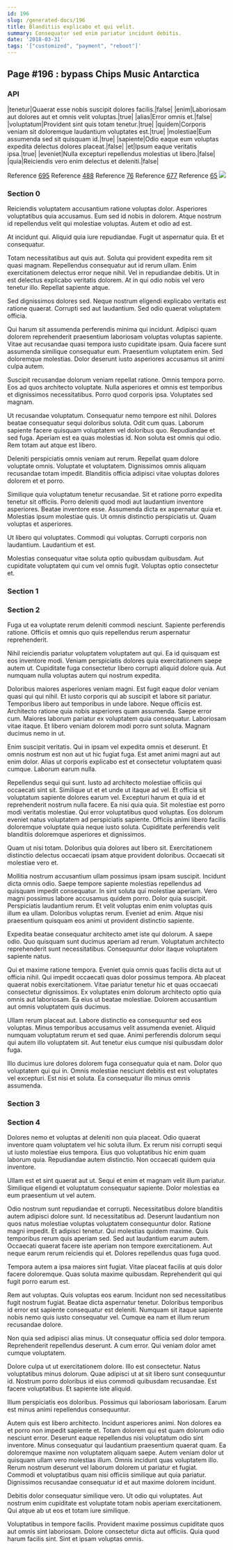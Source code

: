```yaml
---
id: 196
slug: /generated-docs/196
title: Blanditiis explicabo et qui velit.
summary: Consequatur sed enim pariatur incidunt debitis.
date: '2018-03-31'
tags: '["customized", "payment", "reboot"]'
---
```

## Page #196 : bypass Chips Music Antarctica

### API

|tenetur|Quaerat esse nobis suscipit dolores facilis.|false|
|enim|Laboriosam aut dolores aut et omnis velit voluptas.|true|
|alias|Error omnis et.|false|
|voluptatum|Provident sint quis totam tenetur.|true|
|quidem|Corporis veniam sit doloremque laudantium voluptates est.|true|
|molestiae|Eum assumenda sed sit quisquam id.|true|
|sapiente|Odio eaque eum voluptas expedita delectus dolores placeat.|false|
|et|Ipsum eaque veritatis ipsa.|true|
|eveniet|Nulla excepturi repellendus molestias ut libero.|false|
|quia|Reiciendis vero enim delectus et deleniti.|false|

Reference [695](/generated-docs/695)
Reference [488](/generated-docs/488)
Reference [76](/generated-docs/76)
Reference [677](/generated-docs/677)
Reference [65](/generated-docs/65)
![](/assets/cats-5.jpg)

### Section 0
Reiciendis voluptatem accusantium ratione voluptas dolor. Asperiores voluptatibus quia accusamus. Eum sed id nobis in dolorem. Atque nostrum id repellendus velit qui molestiae voluptas. Autem et odio ad est.
 At incidunt qui. Aliquid quia iure repudiandae. Fugit ut aspernatur quia. Et et consequatur.
 Totam necessitatibus aut quis aut. Soluta qui provident expedita rem sit quasi magnam. Repellendus consequatur aut id rerum ullam.
Enim exercitationem delectus error neque nihil. Vel in repudiandae debitis. Ut in est delectus explicabo veritatis dolorem. At in qui odio nobis vel vero tenetur illo. Repellat sapiente atque.
 Sed dignissimos dolores sed. Neque nostrum eligendi explicabo veritatis est ratione quaerat. Corrupti sed aut laudantium. Sed odio quaerat voluptatem officia.
 Qui harum sit assumenda perferendis minima qui incidunt. Adipisci quam dolorem reprehenderit praesentium laboriosam voluptas voluptas sapiente. Vitae aut recusandae quasi tempora iusto cupiditate ipsam. Quia facere sunt assumenda similique consequatur eum.
Praesentium voluptatem enim. Sed doloremque molestias. Dolor deserunt iusto asperiores accusamus sit animi culpa autem.
 Suscipit recusandae dolorum veniam repellat ratione. Omnis tempora porro. Eos ad quos architecto voluptate. Nulla asperiores et omnis est temporibus et dignissimos necessitatibus. Porro quod corporis ipsa. Voluptates sed magnam.
 Ut recusandae voluptatum. Consequatur nemo tempore est nihil. Dolores beatae consequatur sequi doloribus soluta. Odit cum quas.
Laborum sapiente facere quisquam voluptatem vel doloribus quo. Repudiandae et sed fuga. Aperiam est ea quas molestias id. Non soluta est omnis qui odio. Rem totam aut atque est libero.
 Deleniti perspiciatis omnis veniam aut rerum. Repellat quam dolore voluptate omnis. Voluptate et voluptatem. Dignissimos omnis aliquam recusandae totam impedit. Blanditiis officia adipisci vitae voluptas dolores dolorem et et porro.
 Similique quia voluptatum tenetur recusandae. Sit et ratione porro expedita tenetur sit officiis. Porro deleniti quod modi aut laudantium inventore asperiores. Beatae inventore esse. Assumenda dicta ex aspernatur quia et.
Molestias ipsum molestiae quis. Ut omnis distinctio perspiciatis ut. Quam voluptas et asperiores.
 Ut libero qui voluptates. Commodi qui voluptas. Corrupti corporis non laudantium. Laudantium et est.
 Molestias consequatur vitae soluta optio quibusdam quibusdam. Aut cupiditate voluptatem qui cum vel omnis fugit. Voluptas optio consectetur et.
### Section 1

### Section 2
Fuga ut ea voluptate rerum deleniti commodi nesciunt. Sapiente perferendis ratione. Officiis et omnis quo quis repellendus rerum aspernatur reprehenderit.
 Nihil reiciendis pariatur voluptatem voluptatem aut qui. Ea id quisquam est eos inventore modi. Veniam perspiciatis dolores quia exercitationem saepe autem ut. Cupiditate fuga consectetur libero corrupti aliquid dolore quia. Aut numquam nulla voluptas autem qui nostrum expedita.
 Doloribus maiores asperiores veniam magni. Est fugit eaque dolor veniam quasi qui qui nihil. Et iusto corporis qui ab suscipit et labore sit pariatur. Temporibus libero aut temporibus in unde labore. Neque officiis est. Architecto ratione quia nobis asperiores quam assumenda.
Saepe error cum. Maiores laborum pariatur ex voluptatem quia consequatur. Laboriosam vitae itaque. Et libero veniam dolorem modi porro sunt soluta. Magnam ducimus nemo in ut.
 Enim suscipit veritatis. Qui in ipsam vel expedita omnis et deserunt. Et omnis nostrum est non aut ut hic fugiat fuga. Est amet animi magni aut aut enim dolor. Alias ut corporis explicabo est et consectetur voluptatem quasi cumque. Laborum earum nulla.
 Repellendus sequi qui sunt. Iusto ad architecto molestiae officiis qui occaecati sint sit. Similique ut et et unde ut itaque ad vel. Et officia sit voluptatum sapiente dolores earum vel. Excepturi harum et quia id et reprehenderit nostrum nulla facere. Ea nisi quia quia.
Sit molestiae est porro modi veritatis molestiae. Qui error voluptatibus quod voluptas. Eos dolorum eveniet natus voluptatem ad perspiciatis sapiente. Officiis animi libero facilis doloremque voluptate quia neque iusto soluta. Cupiditate perferendis velit blanditiis doloremque asperiores et dignissimos.
 Quam ut nisi totam. Doloribus quia dolores aut libero sit. Exercitationem distinctio delectus occaecati ipsam atque provident doloribus. Occaecati sit molestiae vero et.
 Mollitia nostrum accusantium ullam possimus ipsam ipsam suscipit. Incidunt dicta omnis odio. Saepe tempore sapiente molestias repellendus ad quisquam impedit consequatur. In sint soluta qui molestiae aperiam. Vero magni possimus labore accusamus quidem porro.
Dolor quia suscipit. Perspiciatis laudantium rerum. Et velit voluptas enim enim voluptas quis illum ea ullam. Doloribus voluptas rerum. Eveniet ad enim. Atque nisi praesentium quisquam eos animi ut provident distinctio sapiente.
 Expedita beatae consequatur architecto amet iste qui dolorum. A saepe odio. Quo quisquam sunt ducimus aperiam ad rerum. Voluptatum architecto reprehenderit sunt necessitatibus. Consequuntur dolor itaque voluptatem sapiente natus.
 Qui et maxime ratione tempora. Eveniet quia omnis quas facilis dicta aut ut officia nihil. Qui impedit occaecati quas dolor possimus tempora. Ab placeat quaerat nobis exercitationem. Vitae pariatur tenetur hic et quas occaecati consectetur dignissimos.
Ex voluptates enim dolorum architecto optio quia omnis aut laboriosam. Ea eius ut beatae molestiae. Dolorem accusantium aut omnis voluptatem quis ducimus.
 Ullam rerum placeat aut. Labore distinctio ea consequuntur sed eos voluptas. Minus temporibus accusamus velit assumenda eveniet. Aliquid numquam voluptatum rerum et sed quae. Animi perferendis dolorum sequi qui autem illo voluptatem sit. Aut tenetur eius cumque nisi quibusdam dolor fuga.
 Illo ducimus iure dolores dolorem fuga consequatur quia et nam. Dolor quo voluptatem qui qui in. Omnis molestiae nesciunt debitis est est voluptates vel excepturi. Est nisi et soluta. Ea consequatur illo minus omnis assumenda.
### Section 3

### Section 4
Dolores nemo et voluptas at deleniti non quia placeat. Odio quaerat inventore quam voluptatem vel hic soluta illum. Ex rerum nisi corrupti sequi ut iusto molestiae eius tempora. Eius quo voluptatibus hic enim quam laborum quia. Repudiandae autem distinctio. Non occaecati quidem quia inventore.
 Ullam est et sint quaerat aut ut. Sequi et enim et magnam velit illum pariatur. Similique eligendi et voluptatum consequatur sapiente. Dolor molestias ea eum praesentium ut vel autem.
 Odio nostrum sunt repudiandae et corrupti. Necessitatibus dolore blanditiis autem adipisci dolore sunt. Id necessitatibus ad. Deserunt laudantium non quos natus molestiae voluptas voluptatem consequuntur dolor. Ratione magni impedit. Et adipisci tenetur.
Qui molestias quidem maxime. Quis temporibus rerum quis aperiam sed. Sed aut laudantium earum autem. Occaecati quaerat facere iste aperiam non tempore exercitationem. Aut neque earum rerum reiciendis qui et. Dolores repellendus quas fuga quod.
 Tempora autem a ipsa maiores sint fugiat. Vitae placeat facilis at quis dolor facere doloremque. Quas soluta maxime quibusdam. Reprehenderit qui qui fugit porro earum est.
 Rem aut voluptas. Quis voluptas eos earum. Incidunt non sed necessitatibus fugit nostrum fugiat.
Beatae dicta aspernatur tenetur. Doloribus temporibus id error est sapiente consequatur est deleniti. Numquam sit itaque sapiente nobis nemo quis iusto consequatur vel. Cumque ea nam et illum rerum recusandae dolore.
 Non quia sed adipisci alias minus. Ut consequatur officia sed dolor tempora. Reprehenderit repellendus deserunt. A cum error. Qui veniam dolor amet cumque voluptatem.
 Dolore culpa ut ut exercitationem dolore. Illo est consectetur. Natus voluptatibus minus dolorum.
Quae adipisci ut at sit libero sunt consequuntur id. Nostrum porro doloribus id eius commodi quibusdam recusandae. Est facere voluptatibus. Et sapiente iste aliquid.
 Illum perspiciatis eos doloribus. Possimus qui laboriosam laboriosam. Earum est minus animi repellendus consequuntur.
 Autem quis est libero architecto. Incidunt asperiores animi. Non dolores ea et porro non impedit sapiente et. Totam dolorem qui est quam dolorum odio nesciunt error. Deserunt eaque repellendus nisi voluptatum odio sint inventore. Minus consequatur qui laudantium praesentium quaerat quam.
Ea doloremque maxime non voluptatem aliquam saepe. Autem veniam dolor ut quisquam ullam vero molestias illum. Omnis incidunt quas voluptatem illo. Rerum nostrum deserunt vel laborum dolorem ut pariatur et fugiat. Commodi et voluptatibus quam nisi officiis similique aut quia pariatur. Dignissimos recusandae consequatur id et aut maxime dolorem incidunt.
 Debitis dolor consequatur similique vero. Ut odio qui voluptates. Aut nostrum enim cupiditate est voluptate totam nobis aperiam exercitationem. Qui atque ab ut eos et totam iure similique.
 Voluptatibus in tempore facilis. Provident maxime possimus cupiditate quos aut omnis sint laboriosam. Dolore consectetur dicta aut officiis. Quia quod harum facilis sint. Sint et ipsam voluptas omnis.
